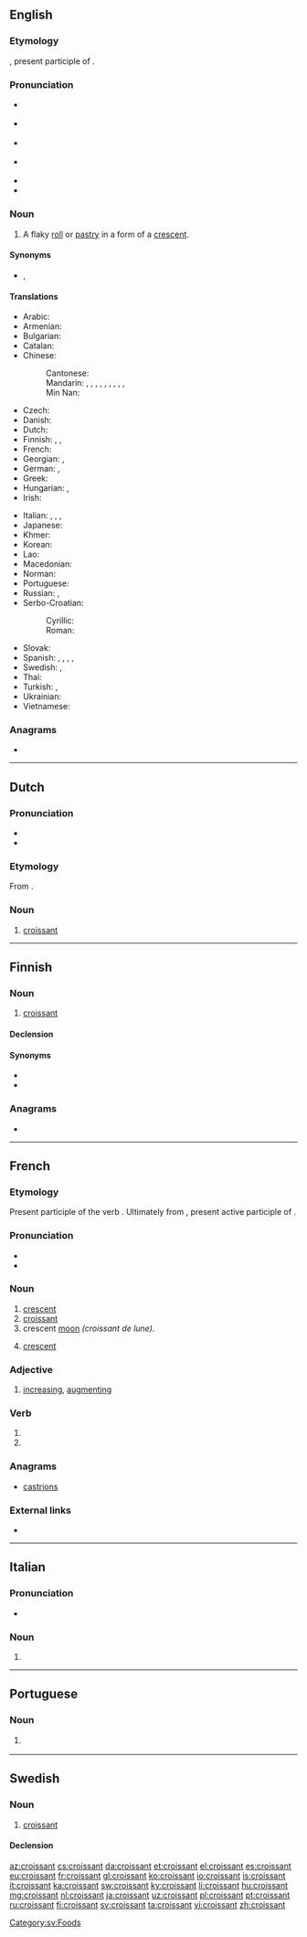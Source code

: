 {{also|Croissant}}
==English==
{{wikipedia}}

===Etymology===
{{bor|en|fr|croissant||crescent}}, present participle of {{m|fr|croître||to grow}}.

===Pronunciation===
* {{a|NZ}} {{IPA|/kɹəˈsɒnt/|lang=en}}
* {{a|AU}} {{IPA|/kɹwɑˈsɑ̃/|/kɹəˈsɒnt/|lang=en}}
* {{a|UK}} {{IPA|/ˈkɹwasɒ̃/|/ˈkɹwʌsɒŋ/|/ˈkwʌsɒŋ/|lang=en}}
* {{a|US}} {{IPA|/kɹəˈsɑnt/|/kɹwɑˈsɑ̃/|lang=en}}
* {{audio|en-us-croissant.ogg|Audio (US)|lang=en}}
* {{audio|en-ca-croissant.ogg|Audio (CA)|lang=en}}

===Noun===
{{en-noun}}

# A flaky [[roll]] or [[pastry]] in a form of a [[crescent]].

====Synonyms====
* {{l|en|crescent roll}}, {{l|en|crescent}}

====Translations====
{{trans-top|a flaky roll or pastry in a form of a crescent}}
* Arabic: {{t|ar|كْرُوَاسَان|m}}
* Armenian: {{t|hy|կրուասան}}
* Bulgarian: {{t|bg|кроаса́н|m}}
* Catalan: {{t|ca|croissant|m}}
* Chinese:
*: Cantonese: {{t|yue|牛角包|tr=ngau4 gok3 baau1|sc=Hani}}
*: Mandarin: {{t+|cmn|牛角麵包}}, {{t|cmn|牛角面包|tr=niújiǎo miànbāo}}, {{t|cmn|新月形麵包}}, {{t|cmn|新月形面包|tr=xīnyuè xíng miànbāo}}, {{t+|cmn|牛角包|tr=niújiǎobāo}}, {{t+|cmn|羊角麵包|sc=Hani}}, {{t+|cmn|羊角面包|tr=yángjiǎo miànbāo|sc=Hani}}, {{t|cmn|可頌|sc=Hani}}, {{t|cmn|可颂|tr=kěsòng|sc=Hani}}, {{t+|cmn|羊角包|tr=yángjiǎobāo|sc=Hani}}
*: Min Nan: {{t-needed|nan}}
* Czech: {{t+|cs|rohlík|m}}
* Danish: {{t+|da|croissant}}
* Dutch: {{t+|nl|croissant|m}}
* Finnish: {{t+|fi|voisarvi}}, {{t+|fi|croissant}}, {{t+|fi|kroissantti}}
* French: {{t+|fr|croissant|m}}
* Georgian: {{t|ka|კროასანი}}, {{t|ka|კრუასანი}}
* German: {{t+|de|Croissant|n}}, {{t+|de|Hörnchen|n}}
* Greek: {{t+|el|κρουασάν|n}}
* Hungarian: {{t+|hu|croissant}}, {{t+|hu|kifli}}
* Irish: {{t|ga|croissant|m}}
{{trans-mid}}
* Italian: {{t+|it|brioche|f}}, {{t+|it|cornetto|m}}, {{t|it|chifer|m}} {{qualifier|Swiss Italian}}, {{t+|it|croissant|m}}
* Japanese: {{t+|ja|クロワッサン|tr=kurowassan}}
* Khmer: {{t|km|នំគ្រ័រសង់|tr=num kruɔsɑŋ|sc=Khmr}}
* Korean: {{t+|ko|크루아상}}
* Lao: {{t|lo|ຄົວຊ່ອງ}}
* Macedonian: {{t+|mk|кроаса́н|m}}
* Norman: {{t|nrf|crouaîssant|m}}
* Portuguese: {{t+|pt|croissant|m}}
* Russian: {{t+|ru|круасса́н|m}}, {{t+|ru|рога́лик|m}}
* Serbo-Croatian:
*: Cyrillic: {{t|sh|кроасан|m}}
*: Roman: {{t+|sh|kroasan|m}}
* Slovak: {{t|sk|rožok|m}}
* Spanish: {{t|es|media luna|f}}, {{t+|es|croissant|m}}, {{t+|es|cruasán|m}}, {{t+|es|cuerno|m}}, {{t+|es|cangrejo|m}} {{qualifier|Costa Rica}}
* Swedish: {{t+|sv|giffel|c}}, {{t+|sv|croissant|c}}
* Thai: {{t|th|ครัวซองต์|tr=khrwasawng}}
* Turkish: {{t+|tr|kruvasan}}, {{t+|tr|kruasan}}
* Ukrainian: {{t|uk|круаса́н|m|sc=Cyrl}}
* Vietnamese: {{t|vi|bánh sừng bò}}
{{trans-bottom}}

===Anagrams===
* {{l|en|anticross}}

----

==Dutch==

===Pronunciation===
* {{IPA|lang=nl|[krʋɑˈsɑ̃]|[krɑˈsɑ̃]|/krɑˈsɑnt/}}
* {{audio|Nl-croissant.ogg|Audio|lang=nl}}

===Etymology===
From {{der|nl|fr|croissant}}.

===Noun===
{{nl-noun|m|-s|croissantje}}

# [[#English|croissant]]

{{catlangcode|nl|Foods}}

----

==Finnish==

===Noun===
{{fi-noun}}

# [[#English|croissant]]

====Declension====
{{fi-decl-risti|croissant|||a|i=0}}

====Synonyms====
* {{l|fi|kroissantti}}
* {{l|fi|voisarvi}}

===Anagrams===
* {{l|fi|oranssit}}

----

==French==

===Etymology===
Present participle of the verb {{m|fr|croître||to increase}}. Ultimately from {{etyl|la|fr}} {{m|la|crescens}}, present active participle of {{m|la|cresco||I augment}}.

===Pronunciation===
* {{IPA|/kʁwasɑ̃/|lang=fr}}
* {{audio|Fr-croissant2.ogg|Audio (FR)|lang=fr}}

===Noun===
{{fr-noun|m}}

# [[crescent]]
# [[#English|croissant]]
# crescent [[moon]] ''(croissant de lune)''.
# {{lb|fr|heraldiccharge}} [[crescent]]

===Adjective===
{{fr-adj}}

# [[increase|increasing]], [[augment]]ing

===Verb===
{{head|fr|present participle}}

# {{present participle of|croître|lang=fr|nocat=1}}
# {{present participle of|croitre|lang=fr|nocat=1}}

===Anagrams===
* [[castrions#French|castrions]]

===External links===
* {{R:TLFi}}

----

==Italian==

===Pronunciation===
* {{IPA|/krwasˈsan/|lang=it}}

===Noun===
{{it-noun|m|croissants}}

# {{l|en|croissant}}

----

==Portuguese==

===Noun===
{{pt-noun|m|s}}

# {{l|en|croissant}} {{gloss|a flaky roll or pastry in a form of a crescent}}

----

==Swedish==

===Noun===
{{sv-noun|c}}

# [[#English|croissant]]

====Declension====
{{sv-infl-noun-c-er}}

[[Category:sv:Foods]]

[[az:croissant]]
[[cs:croissant]]
[[da:croissant]]
[[et:croissant]]
[[el:croissant]]
[[es:croissant]]
[[eu:croissant]]
[[fr:croissant]]
[[gl:croissant]]
[[ko:croissant]]
[[io:croissant]]
[[is:croissant]]
[[it:croissant]]
[[ka:croissant]]
[[sw:croissant]]
[[ky:croissant]]
[[li:croissant]]
[[hu:croissant]]
[[mg:croissant]]
[[nl:croissant]]
[[ja:croissant]]
[[uz:croissant]]
[[pl:croissant]]
[[pt:croissant]]
[[ru:croissant]]
[[fi:croissant]]
[[sv:croissant]]
[[ta:croissant]]
[[vi:croissant]]
[[zh:croissant]]